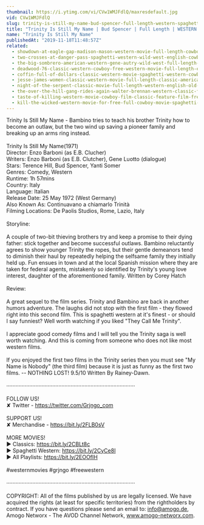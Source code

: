 ```yaml
---
thumbnail: https://i.ytimg.com/vi/CVw1WMJFdlQ/maxresdefault.jpg
vid: CVw1WMJFdlQ
slug: trinity-is-still-my-name-bud-spencer-full-length-western-spaghetti-western-full-movie
title: "Trinity Is Still My Name | Bud Spencer | Full Length | WESTERN | Spaghetti Western | Full Movie"
name: "Trinity Is Still My Name"
publishedAt: "2019-11-18T11:48:57Z"
related:
  - showdown-at-eagle-gap-madison-mason-western-movie-full-length-cowboys
  - two-crosses-at-danger-pass-spaghetti-western-wild-west-english-cowboys-full-length
  - the-big-sombrero-american-western-gene-autry-wild-west-full-length-english
  - deadwood-76-classic-western-cowboy-free-western-movie-full-length-english
  - coffin-full-of-dollars-classic-western-movie-spaghetti-western-cowboys-full-movies
  - jesse-james-women-classic-western-movie-full-length-classic-american-cowboy-film-english
  - night-of-the-serpent-classic-movie-full-length-western-english-old-cowboy-movie
  - the-over-the-hill-gang-rides-again-walter-brennan-western-classic-film-free-cowboy-movie
  - taste-of-killing-western-movie-cowboy-film-classic-feature-film-free-movie-on-youtube
  - kill-the-wicked-western-movie-for-free-full-cowboy-movie-spaghetti-western-english
---
```


Trinity Is Still My Name - Bambino tries to teach his brother Trinity how to become an outlaw, but the two wind up saving a pioneer family and breaking up an arms ring instead. <br />
<br />
Trinity Is Still My Name(1971)<br />
Director: Enzo Barboni (as E.B. Clucher)<br />
Writers: Enzo Barboni (as E.B. Clutcher), Gene Luotto (dialogue)<br />
Stars: Terence Hill, Bud Spencer, Yanti Somer<br />
Genres: Comedy, Western<br />
Runtime: 1h 57mins<br />
Country: Italy<br />
Language: Italian<br />
Release Date: 25 May 1972 (West Germany)<br />
Also Known As: Continuavano a chiamarlo Trinità<br />
Filming Locations: De Paolis Studios, Rome, Lazio, Italy<br />
<br />
Storyline:<br />
<br />
A couple of two-bit thieving brothers try and keep a promise to their dying father: stick together and become successful outlaws. Bambino reluctantly agrees to show younger Trinity the ropes, but their gentle demeanors tend to diminish their haul by repeatedly helping the selfsame family they initially held up. Fun ensues in town and at the local Spanish mission where they are taken for federal agents, mistakenly so identified by Trinity's young love interest, daughter of the aforementioned family. Written by Corey Hatch<br />
<br />
Review:<br />
<br />
A great sequel to the film series. Trinity and Bambino are back in another humors adventure. The laughs did not stop with the first film - they flowed right into this second film. This is spaghetti western at it's finest - or should I say funniest? Well worth watching if you liked "They Call Me Trinity".<br />
<br />
I appreciate good comedy films and I will tell you the Trinity saga is well worth watching. And this is coming from someone who does not like most western films.<br />
<br />
If you enjoyed the first two films in the Trinity series then you must see "My Name is Nobody" (the third film) because it is just as funny as the first two films. -- NOTHING LOST! 9.5/10 Written By Rainey-Dawn.<br />
<br />
····················································································<br />
<br />
FOLLOW US!<br />
✘ Twitter - https://twitter.com/Grjngo_com<br />
<br />
SUPPORT US!<br />
✘ Merchandise - https://bit.ly/2FLB0sV<br />
<br />
MORE MOVIES! <br />
► Classics: https://bit.ly/2CBLt8c <br />
► Spaghetti Western: https://bit.ly/2CyCe8I <br />
► All Playlists: https://bit.ly/2EOOfIH <br />
<br />
#westernmovies #grjngo #freewestern<br />
<br />
····················································································<br />
<br />
COPYRIGHT: All of the films published by us are legally licensed. We have acquired the rights (at least for specific territories) from the rightholders by contract. If you have questions please send an email to: info@amogo.de, Amogo Networx - The AVOD Channel Network, www.amogo-networx.com.